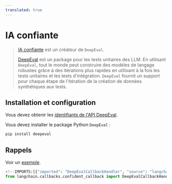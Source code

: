 ```yaml
---
translated: true
---
```


# IA confiante

>[IA confiante](https://confident-ai.com) est un créateur de `DeepEval`.
>
>[DeepEval](https://github.com/confident-ai/deepeval) est un package pour les tests unitaires des LLM.
> En utilisant `DeepEval`, tout le monde peut construire des modèles de langage robustes grâce à des itérations plus rapides
> en utilisant à la fois les tests unitaires et les tests d'intégration. `DeepEval` fournit un support pour chaque étape de l'itération
> de la création de données synthétiques aux tests.

## Installation et configuration

Vous devez obtenir les [identifiants de l'API DeepEval](https://app.confident-ai.com).

Vous devez installer le package Python `DeepEval` :

```bash
pip install deepeval
```

## Rappels

Voir un [exemple](/docs/integrations/callbacks/confident).

```python
<!--IMPORTS:[{"imported": "DeepEvalCallbackHandler", "source": "langchain.callbacks.confident_callback", "docs": "https://api.python.langchain.com/en/latest/callbacks/langchain_community.callbacks.confident_callback.DeepEvalCallbackHandler.html", "title": "Confident AI"}]-->
from langchain.callbacks.confident_callback import DeepEvalCallbackHandler
```
